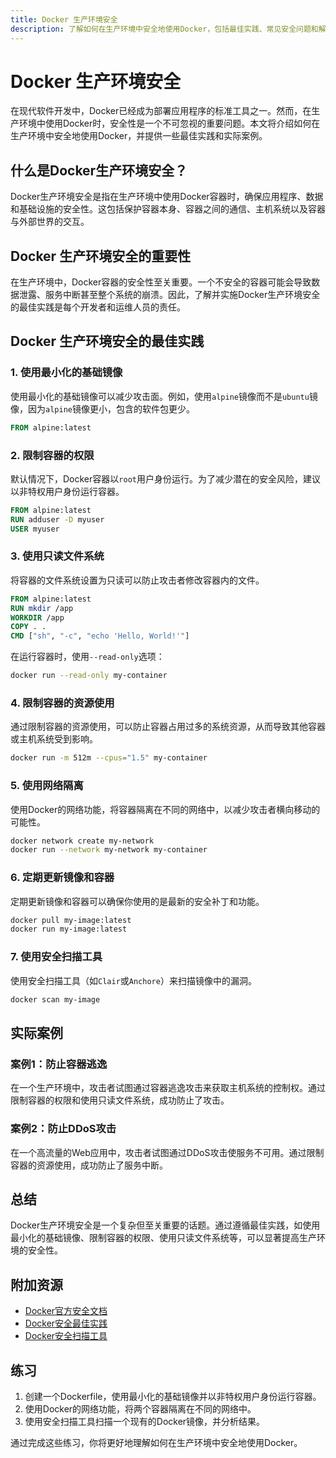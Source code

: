 ```yaml
---
title: Docker 生产环境安全
description: 了解如何在生产环境中安全地使用Docker，包括最佳实践、常见安全问题和解决方案。
---
```


# Docker 生产环境安全

在现代软件开发中，Docker已经成为部署应用程序的标准工具之一。然而，在生产环境中使用Docker时，安全性是一个不可忽视的重要问题。本文将介绍如何在生产环境中安全地使用Docker，并提供一些最佳实践和实际案例。

## 什么是Docker生产环境安全？

Docker生产环境安全是指在生产环境中使用Docker容器时，确保应用程序、数据和基础设施的安全性。这包括保护容器本身、容器之间的通信、主机系统以及容器与外部世界的交互。

## Docker 生产环境安全的重要性

在生产环境中，Docker容器的安全性至关重要。一个不安全的容器可能会导致数据泄露、服务中断甚至整个系统的崩溃。因此，了解并实施Docker生产环境安全的最佳实践是每个开发者和运维人员的责任。

## Docker 生产环境安全的最佳实践

### 1. 使用最小化的基础镜像

使用最小化的基础镜像可以减少攻击面。例如，使用`alpine`镜像而不是`ubuntu`镜像，因为`alpine`镜像更小，包含的软件包更少。

```dockerfile
FROM alpine:latest
```

### 2. 限制容器的权限

默认情况下，Docker容器以`root`用户身份运行。为了减少潜在的安全风险，建议以非特权用户身份运行容器。

```dockerfile
FROM alpine:latest
RUN adduser -D myuser
USER myuser
```

### 3. 使用只读文件系统

将容器的文件系统设置为只读可以防止攻击者修改容器内的文件。

```dockerfile
FROM alpine:latest
RUN mkdir /app
WORKDIR /app
COPY . .
CMD ["sh", "-c", "echo 'Hello, World!'"]
```

在运行容器时，使用`--read-only`选项：

```bash
docker run --read-only my-container
```

### 4. 限制容器的资源使用

通过限制容器的资源使用，可以防止容器占用过多的系统资源，从而导致其他容器或主机系统受到影响。

```bash
docker run -m 512m --cpus="1.5" my-container
```

### 5. 使用网络隔离

使用Docker的网络功能，将容器隔离在不同的网络中，以减少攻击者横向移动的可能性。

```bash
docker network create my-network
docker run --network my-network my-container
```

### 6. 定期更新镜像和容器

定期更新镜像和容器可以确保你使用的是最新的安全补丁和功能。

```bash
docker pull my-image:latest
docker run my-image:latest
```

### 7. 使用安全扫描工具

使用安全扫描工具（如`Clair`或`Anchore`）来扫描镜像中的漏洞。

```bash
docker scan my-image
```

## 实际案例

### 案例1：防止容器逃逸

在一个生产环境中，攻击者试图通过容器逃逸攻击来获取主机系统的控制权。通过限制容器的权限和使用只读文件系统，成功防止了攻击。

### 案例2：防止DDoS攻击

在一个高流量的Web应用中，攻击者试图通过DDoS攻击使服务不可用。通过限制容器的资源使用，成功防止了服务中断。

## 总结

Docker生产环境安全是一个复杂但至关重要的话题。通过遵循最佳实践，如使用最小化的基础镜像、限制容器的权限、使用只读文件系统等，可以显著提高生产环境的安全性。

## 附加资源

- [Docker官方安全文档](https://docs.docker.com/engine/security/)
- [Docker安全最佳实践](https://docs.docker.com/develop/security-best-practices/)
- [Docker安全扫描工具](https://docs.docker.com/engine/scan/)

## 练习

1. 创建一个Dockerfile，使用最小化的基础镜像并以非特权用户身份运行容器。
2. 使用Docker的网络功能，将两个容器隔离在不同的网络中。
3. 使用安全扫描工具扫描一个现有的Docker镜像，并分析结果。

通过完成这些练习，你将更好地理解如何在生产环境中安全地使用Docker。